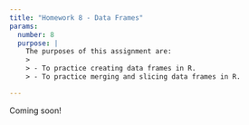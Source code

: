 ```yaml
---
title: "Homework 8 - Data Frames"
params:
  number: 8
  purpose: |
    The purposes of this assignment are:
    >
    > - To practice creating data frames in R.
    > - To practice merging and slicing data frames in R.

---
```


Coming soon!